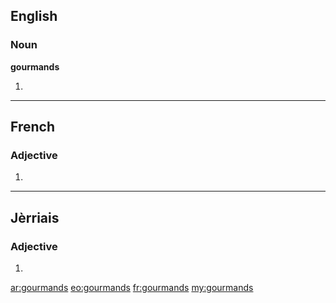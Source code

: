 ==English==

===Noun===
'''gourmands'''

# {{plural of|gourmand}}

----

==French==

===Adjective===
{{fr-adj-form|m|p}}

# {{masculine plural of|gourmand|lang=fr}}

----

==Jèrriais==

===Adjective===
{{roa-jer-adj-form|m|p}}

# {{masculine plural of|gourmand|lang=roa-jer}}

[[ar:gourmands]]
[[eo:gourmands]]
[[fr:gourmands]]
[[my:gourmands]]